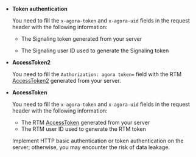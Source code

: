 -   **Token authentication**

    You need to fill the `x-agora-token` and `x-agora-uid` fields in the request header with the following information:

    -   The Signaling token generated from your server

    -   The Signaling user ID used to generate the Signaling token

- **AccessToken2**

    You need to fill the `Authorization: agora token=` field with the RTM [AccessToken2](../develop/authentication) generated from your server.

- **AccessToken**

    You need to fill the `x-agora-token` and `x-agora-uid` fields in the request header with the following information:

    - The RTM [AccessToken]((https://docs.agora.io/en/Real-time-Messaging/token_server_rtm?platform=All%20Platforms)) generated from your server
    - The RTM user ID used to generate the RTM token

    Implement HTTP basic authentication or token authentication on the server; otherwise, you may encounter the risk of data leakage.